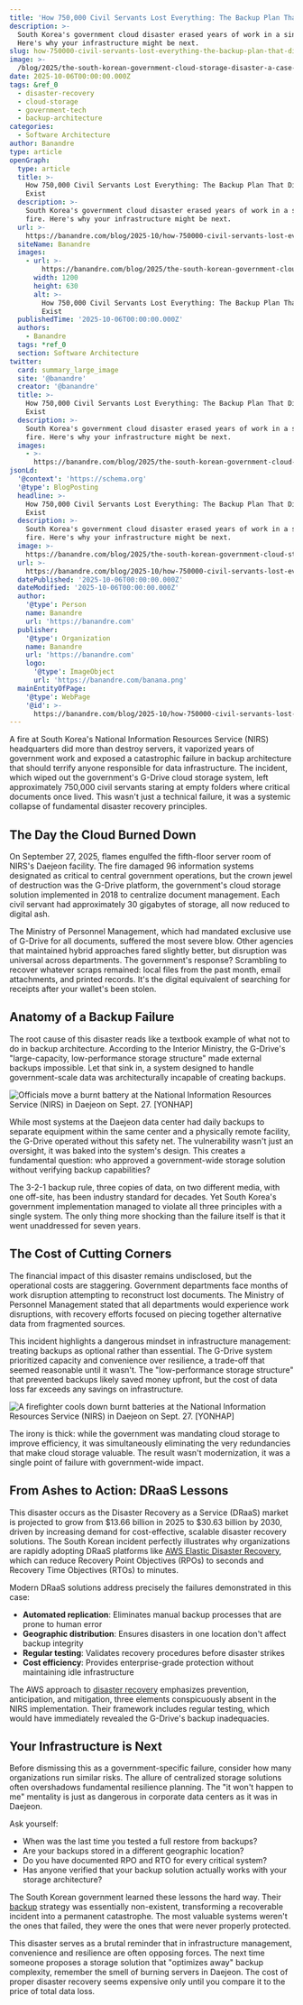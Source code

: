 ```yaml
---
title: 'How 750,000 Civil Servants Lost Everything: The Backup Plan That Didn''t Exist'
description: >-
  South Korea's government cloud disaster erased years of work in a single fire.
  Here's why your infrastructure might be next.
slug: how-750000-civil-servants-lost-everything-the-backup-plan-that-didnt-exist
image: >-
  /blog/2025/the-south-korean-government-cloud-storage-disaster-a-case-study-in-backup-architecture-failures_missing-alt-text-value.png
date: 2025-10-06T00:00:00.000Z
tags: &ref_0
  - disaster-recovery
  - cloud-storage
  - government-tech
  - backup-architecture
categories:
  - Software Architecture
author: Banandre
type: article
openGraph:
  type: article
  title: >-
    How 750,000 Civil Servants Lost Everything: The Backup Plan That Didn't
    Exist
  description: >-
    South Korea's government cloud disaster erased years of work in a single
    fire. Here's why your infrastructure might be next.
  url: >-
    https://banandre.com/blog/2025-10/how-750000-civil-servants-lost-everything-the-backup-plan-that-didnt-exist
  siteName: Banandre
  images:
    - url: >-
        https://banandre.com/blog/2025/the-south-korean-government-cloud-storage-disaster-a-case-study-in-backup-architecture-failures_missing-alt-text-value.png
      width: 1200
      height: 630
      alt: >-
        How 750,000 Civil Servants Lost Everything: The Backup Plan That Didn't
        Exist
  publishedTime: '2025-10-06T00:00:00.000Z'
  authors:
    - Banandre
  tags: *ref_0
  section: Software Architecture
twitter:
  card: summary_large_image
  site: '@banandre'
  creator: '@banandre'
  title: >-
    How 750,000 Civil Servants Lost Everything: The Backup Plan That Didn't
    Exist
  description: >-
    South Korea's government cloud disaster erased years of work in a single
    fire. Here's why your infrastructure might be next.
  images:
    - >-
      https://banandre.com/blog/2025/the-south-korean-government-cloud-storage-disaster-a-case-study-in-backup-architecture-failures_missing-alt-text-value.png
jsonLd:
  '@context': 'https://schema.org'
  '@type': BlogPosting
  headline: >-
    How 750,000 Civil Servants Lost Everything: The Backup Plan That Didn't
    Exist
  description: >-
    South Korea's government cloud disaster erased years of work in a single
    fire. Here's why your infrastructure might be next.
  image: >-
    https://banandre.com/blog/2025/the-south-korean-government-cloud-storage-disaster-a-case-study-in-backup-architecture-failures_missing-alt-text-value.png
  url: >-
    https://banandre.com/blog/2025-10/how-750000-civil-servants-lost-everything-the-backup-plan-that-didnt-exist
  datePublished: '2025-10-06T00:00:00.000Z'
  dateModified: '2025-10-06T00:00:00.000Z'
  author:
    '@type': Person
    name: Banandre
    url: 'https://banandre.com'
  publisher:
    '@type': Organization
    name: Banandre
    url: 'https://banandre.com'
    logo:
      '@type': ImageObject
      url: 'https://banandre.com/banana.png'
  mainEntityOfPage:
    '@type': WebPage
    '@id': >-
      https://banandre.com/blog/2025-10/how-750000-civil-servants-lost-everything-the-backup-plan-that-didnt-exist
---
```


A fire at South Korea's National Information Resources Service (NIRS) headquarters did more than destroy servers, it vaporized years of government work and exposed a catastrophic failure in backup architecture that should terrify anyone responsible for data infrastructure. The incident, which wiped out the government's G-Drive cloud storage system, left approximately 750,000 civil servants staring at empty folders where critical documents once lived. This wasn't just a technical failure, it was a systemic collapse of fundamental disaster recovery principles.

## The Day the Cloud Burned Down

On September 27, 2025, flames engulfed the fifth-floor server room of NIRS's Daejeon facility. The fire damaged 96 information systems designated as critical to central government operations, but the crown jewel of destruction was the G-Drive platform, the government's cloud storage solution implemented in 2018 to centralize document management. Each civil servant had approximately 30 gigabytes of storage, all now reduced to digital ash.

The Ministry of Personnel Management, which had mandated exclusive use of G-Drive for all documents, suffered the most severe blow. Other agencies that maintained hybrid approaches fared slightly better, but disruption was universal across departments. The government's response? Scrambling to recover whatever scraps remained: local files from the past month, email attachments, and printed records. It's the digital equivalent of searching for receipts after your wallet's been stolen.

## Anatomy of a Backup Failure

The root cause of this disaster reads like a textbook example of what not to do in backup architecture. According to the Interior Ministry, the G-Drive's "large-capacity, low-performance storage structure" made external backups impossible. Let that sink in, a system designed to handle government-scale data was architecturally incapable of creating backups.

![Officials move a burnt battery at the National Information Resources Service (NIRS) in Daejeon on Sept. 27. \[YONHAP\]](https://koreajoongangdaily.joins.com/data/photo/2025/10/01/8b35b20e-9161-4a38-9d8a-4a89c62dcac7.jpg)

While most systems at the Daejeon data center had daily backups to separate equipment within the same center and a physically remote facility, the G-Drive operated without this safety net. The vulnerability wasn't just an oversight, it was baked into the system's design. This creates a fundamental question: who approved a government-wide storage solution without verifying backup capabilities?

The 3-2-1 backup rule, three copies of data, on two different media, with one off-site, has been industry standard for decades. Yet South Korea's government implementation managed to violate all three principles with a single system. The only thing more shocking than the failure itself is that it went unaddressed for seven years.

## The Cost of Cutting Corners

The financial impact of this disaster remains undisclosed, but the operational costs are staggering. Government departments face months of work disruption attempting to reconstruct lost documents. The Ministry of Personnel Management stated that all departments would experience work disruptions, with recovery efforts focused on piecing together alternative data from fragmented sources.

This incident highlights a dangerous mindset in infrastructure management: treating backups as optional rather than essential. The G-Drive system prioritized capacity and convenience over resilience, a trade-off that seemed reasonable until it wasn't. The "low-performance storage structure" that prevented backups likely saved money upfront, but the cost of data loss far exceeds any savings on infrastructure.

![A firefighter cools down burnt batteries at the National Information Resources Service (NIRS) in Daejeon on Sept. 27. \[YONHAP\]](https://koreajoongangdaily.joins.com/data/photo/2025/10/01/5400df02-452b-4fdd-ab94-f666cdddb4a1.jpg)

The irony is thick: while the government was mandating cloud storage to improve efficiency, it was simultaneously eliminating the very redundancies that make cloud storage valuable. The result wasn't modernization, it was a single point of failure with government-wide impact.

## From Ashes to Action: DRaaS Lessons

This disaster occurs as the Disaster Recovery as a Service (DRaaS) market is projected to grow from $13.66 billion in 2025 to $30.63 billion by 2030, driven by increasing demand for cost-effective, scalable disaster recovery solutions. The South Korean incident perfectly illustrates why organizations are rapidly adopting DRaaS platforms like [AWS Elastic Disaster Recovery](https://aws.amazon.com/disaster-recovery/), which can reduce Recovery Point Objectives (RPOs) to seconds and Recovery Time Objectives (RTOs) to minutes.

Modern DRaaS solutions address precisely the failures demonstrated in this case:
- **Automated replication**: Eliminates manual backup processes that are prone to human error
- **Geographic distribution**: Ensures disasters in one location don't affect backup integrity
- **Regular testing**: Validates recovery procedures before disaster strikes
- **Cost efficiency**: Provides enterprise-grade protection without maintaining idle infrastructure

The AWS approach to [disaster recovery](https://aws.amazon.com/what-is/disaster-recovery/) emphasizes prevention, anticipation, and mitigation, three elements conspicuously absent in the NIRS implementation. Their framework includes regular testing, which would have immediately revealed the G-Drive's backup inadequacies.

## Your Infrastructure is Next

Before dismissing this as a government-specific failure, consider how many organizations run similar risks. The allure of centralized storage solutions often overshadows fundamental resilience planning. The "it won't happen to me" mentality is just as dangerous in corporate data centers as it was in Daejeon.

Ask yourself:
- When was the last time you tested a full restore from backups?
- Are your backups stored in a different geographic location?
- Do you have documented RPO and RTO for every critical system?
- Has anyone verified that your backup solution actually works with your storage architecture?

The South Korean government learned these lessons the hard way. Their [backup](https://aws.amazon.com/what-is/data-backup/) strategy was essentially non-existent, transforming a recoverable incident into a permanent catastrophe. The most valuable systems weren't the ones that failed, they were the ones that were never properly protected.

This disaster serves as a brutal reminder that in infrastructure management, convenience and resilience are often opposing forces. The next time someone proposes a storage solution that "optimizes away" backup complexity, remember the smell of burning servers in Daejeon. The cost of proper disaster recovery seems expensive only until you compare it to the price of total data loss.

